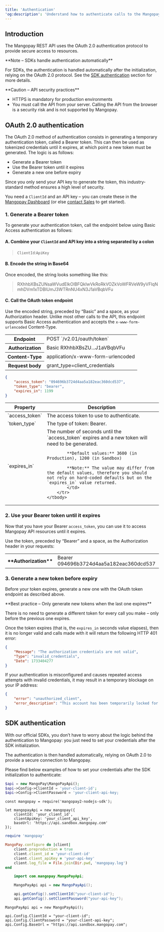 ```yaml
---
title: 'Authentication'
'og:description': 'Understand how to authenticate calls to the Mangopay API using OAuth 2.0, including a step-by-step guide, examples, and best practices.'
---
```


## Introduction  

The Mangopay REST API uses the OAuth 2.0 authentication protocol to provide secure access to resources.   

<Note>  
**Note – SDKs handle authentication automatically** 
  
For SDKs, the authentication is handled automatically after the initialization, relying on the OAuth 2.0 protocol. See the <a href="#sdk-authentication">SDK authentication</a> section for more details.  
</Note>  

<Warning>  
**Caution – API security practices** 
  
- HTTPS is mandatory for production environments  
- You must call the API from your server. Calling the API from the browser is a security risk and is not supported by Mangopay.
</Warning>  

## OAuth 2.0 authentication  

The OAuth 2.0 method of authentication consists in generating a temporary authentication token, called a Bearer token. This can then be used as tokenized credentials until it expires, at which point a new token must be generated. The logic is as follows:   
- Generate a Bearer token  
- Use the Bearer token until it expires  
- Generate a new one before expiry  

Since you only send your API key to generate the token, this industry-standard method ensures a high level of security.  

You need a `ClientId` and an API key – you can create these in the <a href="https://hub.mangopay.com/" target="_blank">Mangopay Dashboard</a> (or else <a href="https://mangopay.com/contact" target="_blank">contact Sales</a> to get started).

### 1. Generate a Bearer token  

To generate your authentication token, call the endpoint below using Basic Access authentication as follows:  

#### A. Combine your `ClientId` and API key into a string separated by a colon  

> `ClientId`:`ApiKey`  

#### B. Encode the string in Base64  

Once encoded, the string looks something like this:  

> RXhhbXBsZUNsaWVudElkOlBFQkIwVkRoRkVOZkVoWFRVeW9yVFlqNmhDVm1xTDBIUmJ3WTRnNU4xN3J1aVBqbVFu  

#### C. Call the OAuth token endpoint  

Use the encoded string, preceded by “Basic” and a space, as your Authorization header. Unlike most other calls to the API, this endpoint supports Basic Access authentication and accepts the `x-www-form-urlencoded` Content-Type.

<table class="header-column">
    <tbody>
        <tr>
            <th class="header">Endpoint</th>
            <td class="table-content">POST   `/v2.01/oauth/token` </td>
        </tr>
        <tr>
            <th class="header">Authorization</th>
            <td class="table-content">Basic RXhhbXBsZU...J1aVBqbVFu  </td>
        </tr>
        <tr>
            <th class="header">Content-Type</th>
            <td class="table-content">application/x-www-form-urlencoded</td>
        </tr>
        <tr>
            <th class="header">Request body</th>
            <td class="table-content">grant_type=client_credentials</td>
        </tr>
    </tbody>
</table>

```json API response
{
    "access_token": "094696b3724d4aa5a182eac360dcd537",
    "token_type": "bearer",
    "expires_in": 1199
}
```
<table>
    <thead>
        <tr>
            <th class="header">Property</th>
            <th class="header">Description</th>
        </tr>
    </thead>
    <tbody>
        <tr>
            <td class="table-content">`access_token`</td>
            <td class="table-content">The access token to use to authenticate.</td>
        </tr>
        <tr>
            <td class="table-content">`token_type`</td>
            <td class="table-content">The type of token: Bearer.</td>
        </tr>
        <tr>
            <td class="table-content">`expires_in`</td>
            <td class="table-content"> 
            The number of seconds until the `access_token` expires and a new token will need to be generated.

            **Default values:** 3600 (in Production), 1200 (in Sandbox)

            **Note:** The value may differ from the default values, therefore you should not rely on hard-coded defaults but on the `expires_in` value returned.
            </td>
        </tr>
    </tbody>
</table>

### 2. Use your Bearer token until it expires  

Now that you have your Bearer `access_token`, you can use it to access Mangopay API resources until it expires.  

Use the token, preceded by “Bearer” and a space, as the Authorization header in your requests:  

<table class="header-column">
    <tr>
        <th class="header">**Authorization**</th>
        <td class="table-content">Bearer 094696b3724d4aa5a182eac360dcd537</td>
    </tr>
</table>

### 3. Generate a new token before expiry  

Before your token expires, generate a new one with the OAuth token endpoint as described above.   

<Check>  
**Best practice – Only generate new tokens when the last one expires** 
  
There is no need to generate a different token for every call you make – only before the previous one expires.  
</Check>  

Once the token expires (that is, the `expires_in` seconds value elapses), then it is no longer valid and calls made with it will return the following HTTP 401 error:   
```json 401 - Authorization credentials not valid
{
    "Message": "The authorization credentials are not valid",
    "Type": "invalid_credentials",
    "Date": 1733404277
}
```  

If your authentication is misconfigured and causes repeated access attempts with invalid credentials, it may result in a temporary blockage on your IP address:  
```json 400 - Account temporarily blocked
{
    "error": "unauthorized_client",
    "error_description": "This account has been temporarily locked for security reasons. Please try again later."
}
```  

## SDK authentication  

With our official SDKs, you don’t have to worry about the logic behind the authentication to Mangopay: you just need to set your credentials after the SDK initialization.  

The authentication is then handled automatically, relying on OAuth 2.0 to provide a secure connection to Mangopay.  

Please find below examples of how to set your credentials after the SDK initialization to authenticate:  
<CodeGroup>  

```php
$api = new MangoPay\MangoPayApi();
$api->Config->ClientId = 'your-client-id';
$api->Config->ClientPassword = 'your-client-api-key;
```  

```nodejs
const mangopay = require('mangopay2-nodejs-sdk');

let mangopayApi = new mangopay({
    clientId: 'your_client_id',
    clientApiKey: 'your_client_api_key',
    baseUrl: 'https://api.sandbox.mangopay.com'
});
```  

```ruby
require 'mangopay'

MangoPay.configure do |client|
    client.preproduction = true
    client.client_id = 'your-client-id'
    client.client_apiKey = 'your-api-key'
    client.log_file = File.join(Dir.pwd, 'mangopay.log')
end
```  

```java
    import com.mangopay.MangoPayApi;

    MangoPayApi api = new MangoPayApi();

    api.getConfig().setClientId("your-client-id");
    api.getConfig().setClientPassword("your-api-key");
```  

```.net
MangoPayApi api = new MangoPayApi();

api.Config.ClientId = "your-client-id";
api.Config.ClientPassword = "your-client-api-key";
api.Config.BaseUrl = "https://api.sandbox.mangopay.com";
```  
</CodeGroup>